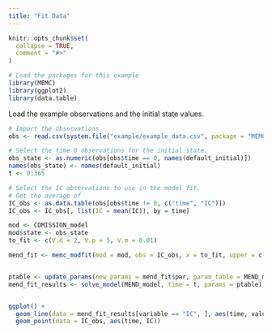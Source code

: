 ```yaml
---
title: "Fit Data"
---
```




```r
knitr::opts_chunk$set(
  collapse = TRUE,
  comment = "#>"
)
```

```r
# Load the packages for this example
library(MEMC)
library(ggplot2)
library(data.table)
```


Load the example observations and the initial state values. 

```r
# Import the observations
obs <- read.csv(system.file("example/example_data.csv", package = "MEMC"))

# Select the time 0 observations for the initial state. 
obs_state <- as.numeric(obs[obs$time == 0, names(default_initial)])
names(obs_state) <- names(default_initial)
t <- 0:365

# Select the IC observations to use in the model fit. 
# Get the average of 
IC_obs <- as.data.table(obs[obs$time != 0, c("time", "IC")])
IC_obs <- IC_obs[, list(IC = mean(IC)), by = time]
```



```r


mod <- COMISSION_model
mod$state <- obs_state
to_fit <- c(V.d = 2, V.p = 5, V.m = 0.01)

mend_fit <- memc_modfit(mod = mod, obs = IC_obs, x = to_fit, upper = c(100, 100, 100))


ptable <- update_params(new_params = mend_fit$par, param_table = MEND_model$params)
mend_fit_results <- solve_model(MEND_model, time = t, params = ptable)


ggplot() + 
  geom_line(data = mend_fit_results[variable == "IC", ], aes(time, value, color = "MEND fit")) + 
  geom_point(data = IC_obs, aes(time, IC))

```

